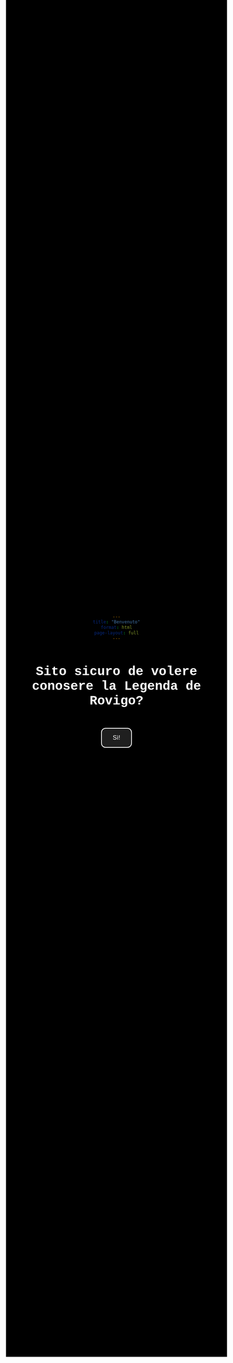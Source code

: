 ```yaml
---
title: "Benvenuto"
format: html
page-layout: full
---
```


<style>
body {
  background-color: black;
  color: white;
  font-family: 'Courier New', monospace;
  display: flex;
  flex-direction: column;
  justify-content: center;
  align-items: center;
  height: 90vh;
  text-align: center;
}
h1 {
  font-size: 2.5em;
}
button {
  margin-top: 30px;
  padding: 15px 30px;
  font-size: 1.2em;
  background-color: #1f1f1f;
  color: white;
  border: 2px solid white;
  border-radius: 12px;
  cursor: pointer;
  transition: 0.3s;
}
button:hover {
  background-color: #444;
}
</style>

# Sito sicuro de volere conosere la Legenda de Rovigo?

<button onclick="window.location.href='home.html'">Sì!</button>
